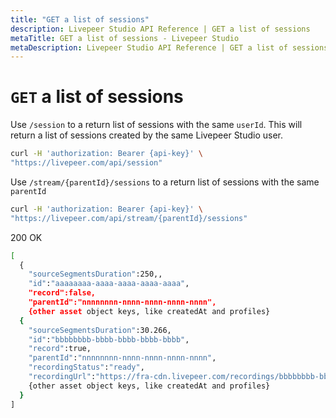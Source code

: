 ```yaml
---
title: "GET a list of sessions"
description: Livepeer Studio API Reference | GET a list of sessions
metaTitle: GET a list of sessions - Livepeer Studio
metaDescription: Livepeer Studio API Reference | GET a list of sessions
---
```


# `GET` a list of sessions

Use `/session` to a return list of sessions with the same `userId`. This will
return a list of sessions created by the same Livepeer Studio user.

```bash
curl -H 'authorization: Bearer {api-key}' \
"https://livepeer.com/api/session"
```

Use `/stream/{parentId}/sessions` to a return list of sessions with the same
`parentId`

```bash
curl -H 'authorization: Bearer {api-key}' \
"https://livepeer.com/api/stream/{parentId}/sessions"
```

200 OK

```bash
[
  {
    "sourceSegmentsDuration":250,,
    "id":"aaaaaaaa-aaaa-aaaa-aaaa-aaaa",
    "record":false,
    "parentId":"nnnnnnnn-nnnn-nnnn-nnnn-nnnn",
    {other asset object keys, like createdAt and profiles}
  {
    "sourceSegmentsDuration":30.266,
    "id":"bbbbbbbb-bbbb-bbbb-bbbb-bbbb",
    "record":true,
    "parentId":"nnnnnnnn-nnnn-nnnn-nnnn-nnnn",
    "recordingStatus":"ready",
    "recordingUrl":"https://fra-cdn.livepeer.com/recordings/bbbbbbbb-bbbb-bbbb-bbbb-bbbb/index.m3u8",
    {other asset object keys, like createdAt and profiles}
  }
]
```
